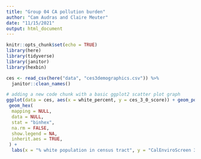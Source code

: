 ```yaml
---
title: "Group 04 CA pollution burden"
author: "Cam Audras and Claire Meuter"
date: "11/15/2021"
output: html_document
---
```


```r
knitr::opts_chunk$set(echo = TRUE)
library(here)
library(tidyverse)
library(janitor)
library(hexbin)
```

```r
ces <- read_csv(here("data", "ces3demographics.csv")) %>% 
  janitor::clean_names() 
```

```r
# adding a new code chunk with a basic ggplot2 scatter plot graph 
ggplot(data = ces, aes(x = white_percent, y = ces_3_0_score)) + geom_point() +
 geom_hex(
  mapping = NULL,
  data = NULL,
  stat = "binhex",
  na.rm = FALSE,
  show.legend = NA,
  inherit.aes = TRUE,
 ) +
  labs(x = "% white population in census tract", y = "CalEnviroScreen 3.0 Score")
```